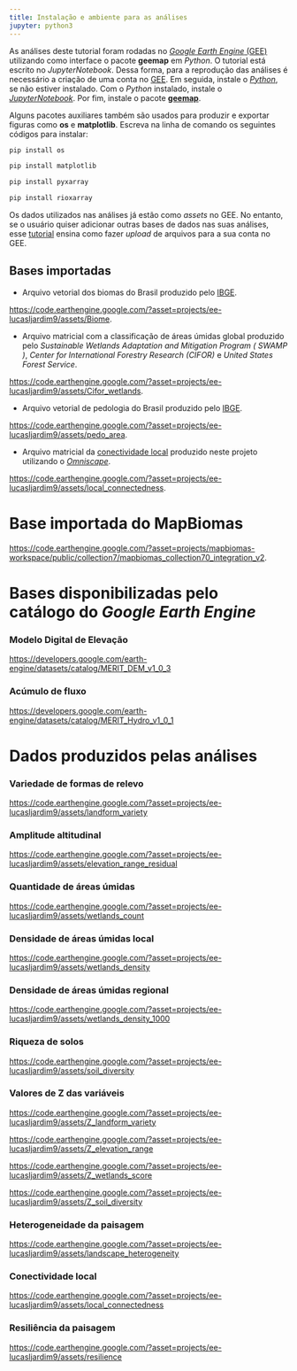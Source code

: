 ```yaml
---
title: Instalação e ambiente para as análises
jupyter: python3
---
```




As análises deste tutorial foram rodadas no [*Google Earth Engine* (GEE)](https://earthengine.google.com/) utilizando como interface o pacote **geemap** em *Python*. O tutorial está escrito no *JupyterNotebook*. Dessa forma, para a reprodução das análises é necessário a criação de uma conta no [GEE](https://earthengine.google.com/signup/). Em seguida, instale o [*Python*](https://www.python.org/), se não estiver instalado. Com o *Python* instalado, instale o [*JupyterNotebook*](https://jupyter.org/install). Por fim, instale o pacote [**geemap**](https://geemap.org/installation/).  

Alguns pacotes auxiliares também são usados para produzir e exportar figuras como **os** e **matplotlib**. Escreva na linha de comando os seguintes códigos para instalar:

```python
pip install os

pip install matplotlib

pip install pyxarray

pip install rioxarray 
```

Os dados utilizados nas análises já estão como *assets* no GEE. No entanto, se o usuário quiser adicionar outras bases de dados nas suas análises, esse [tutorial](https://developers.google.com/earth-engine/guides/asset_manager) ensina como fazer *upload* de arquivos para a sua conta no GEE.

## Bases importadas 

* Arquivo vetorial dos biomas do Brasil produzido pelo [IBGE](http://geoftp.ibge.gov.br/informacoes_ambientais/estudos_ambientais/biomas/vetores/Biomas_250mil.zip).

[https://code.earthengine.google.com/?asset=projects/ee-lucasljardim9/assets/Biome](https://code.earthengine.google.com/?asset=projects/ee-lucasljardim9/assets/Biome).

* Arquivo matricial com a classificação de áreas úmidas global produzido pelo *Sustainable Wetlands Adaptation and Mitigation Program ( SWAMP )*, *Center for International Forestry Research (CIFOR)* e *United States Forest Service*.

[https://code.earthengine.google.com/?asset=projects/ee-lucasljardim9/assets/Cifor_wetlands](https://code.earthengine.google.com/?asset=projects/ee-lucasljardim9/assets/Cifor_wetlands).

* Arquivo vetorial de pedologia do Brasil produzido pelo [IBGE](https://geoftp.ibge.gov.br/informacoes_ambientais/pedologia/vetores/escala_250_mil/versao_2023/pedo_area.zip). 

[https://code.earthengine.google.com/?asset=projects/ee-lucasljardim9/assets/pedo_area](https://code.earthengine.google.com/?asset=projects/ee-lucasljardim9/assets/pedo_area).

* Arquivo matricial da [conectividade local](https://resiliencia-climatica-brasil.github.io/Relatorio_final/Conectividade_local.html) produzido neste projeto utilizando o [*Omniscape*](https://docs.circuitscape.org/Omniscape.jl/latest/).

[https://code.earthengine.google.com/?asset=projects/ee-lucasljardim9/assets/local_connectedness](https://code.earthengine.google.com/?asset=projects/ee-lucasljardim9/assets/local_connectedness).

# Base importada do MapBiomas

[https://code.earthengine.google.com/?asset=projects/mapbiomas-workspace/public/collection7/mapbiomas_collection70_integration_v2](https://code.earthengine.google.com/?asset=projects/mapbiomas-workspace/public/collection7/mapbiomas_collection70_integration_v2).

# Bases disponibilizadas pelo catálogo do *Google Earth Engine*

### Modelo Digital de Elevação

[https://developers.google.com/earth-engine/datasets/catalog/MERIT_DEM_v1_0_3](https://developers.google.com/earth-engine/datasets/catalog/MERIT_DEM_v1_0_3)

### Acúmulo de fluxo

[https://developers.google.com/earth-engine/datasets/catalog/MERIT_Hydro_v1_0_1](https://developers.google.com/earth-engine/datasets/catalog/MERIT_Hydro_v1_0_1)


# Dados produzidos pelas análises

### Variedade de formas de relevo

[https://code.earthengine.google.com/?asset=projects/ee-lucasljardim9/assets/landform_variety](https://code.earthengine.google.com/?asset=projects/ee-lucasljardim9/assets/landform_variety)

### Amplitude altitudinal

[https://code.earthengine.google.com/?asset=projects/ee-lucasljardim9/assets/elevation_range_residual](https://code.earthengine.google.com/?asset=projects/ee-lucasljardim9/assets/elevation_range_residual)

### Quantidade de áreas úmidas

[https://code.earthengine.google.com/?asset=projects/ee-lucasljardim9/assets/wetlands_count](https://code.earthengine.google.com/?asset=projects/ee-lucasljardim9/assets/wetlands_count)

### Densidade de áreas úmidas local

[https://code.earthengine.google.com/?asset=projects/ee-lucasljardim9/assets/wetlands_density](https://code.earthengine.google.com/?asset=projects/ee-lucasljardim9/assets/wetlands_density)

### Densidade de áreas úmidas regional

[https://code.earthengine.google.com/?asset=projects/ee-lucasljardim9/assets/wetlands_density_1000](https://code.earthengine.google.com/?asset=projects/ee-lucasljardim9/assets/wetlands_density_1000)

### Riqueza de solos

[https://code.earthengine.google.com/?asset=projects/ee-lucasljardim9/assets/soil_diversity](https://code.earthengine.google.com/?asset=projects/ee-lucasljardim9/assets/soil_diversity)

### Valores de Z das variáveis 

[https://code.earthengine.google.com/?asset=projects/ee-lucasljardim9/assets/Z_landform_variety](https://code.earthengine.google.com/?asset=projects/ee-lucasljardim9/assets/Z_landform_variety)

[https://code.earthengine.google.com/?asset=projects/ee-lucasljardim9/assets/Z_elevation_range](https://code.earthengine.google.com/?asset=projects/ee-lucasljardim9/assets/Z_elevation_range)

[https://code.earthengine.google.com/?asset=projects/ee-lucasljardim9/assets/Z_wetlands_score](https://code.earthengine.google.com/?asset=projects/ee-lucasljardim9/assets/Z_wetlands_score)

[https://code.earthengine.google.com/?asset=projects/ee-lucasljardim9/assets/Z_soil_diversity](https://code.earthengine.google.com/?asset=projects/ee-lucasljardim9/assets/Z_soil_diversity)

### Heterogeneidade da paisagem

[https://code.earthengine.google.com/?asset=projects/ee-lucasljardim9/assets/landscape_heterogeneity](https://code.earthengine.google.com/?asset=projects/ee-lucasljardim9/assets/landscape_heterogeneity)

### Conectividade local

[https://code.earthengine.google.com/?asset=projects/ee-lucasljardim9/assets/local_connectedness](https://code.earthengine.google.com/?asset=projects/ee-lucasljardim9/assets/local_connectedness)

### Resiliência da paisagem

[https://code.earthengine.google.com/?asset=projects/ee-lucasljardim9/assets/resilience](https://code.earthengine.google.com/?asset=projects/ee-lucasljardim9/assets/resilience)

